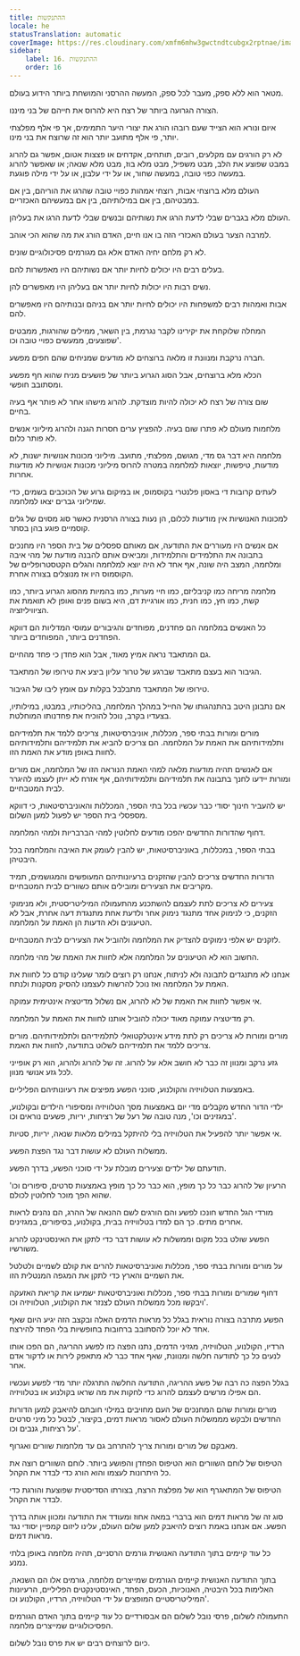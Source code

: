 ```yaml
---
title: ההתנקשות
locale: he
statusTranslation: automatic
coverImage: https://res.cloudinary.com/xmfm6mhw3gwctndtcubgx2rptnae/image/upload/v1740337243/small_cover_educacion_fundamental_a051170f1c.webp
sidebar:
    label: 16. ההתנקשות
    order: 16
---
```

מטאר הוא ללא ספק, מעבר לכל ספק, המעשה ההרסני והמושחת ביותר הידוע בעולם.

הצורה הגרועה ביותר של רצח היא להרוס את חייהם של בני מיננו.

איום ונורא הוא הצייד שעם רובהו הורג את יצורי היער התמימים, אך פי אלף מפלצתי יותר, פי אלף מתועב יותר הוא זה שרוצח את בני מינו.

לא רק הורגים עם מקלעים, רובים, תותחים, אקדחים או פצצות אטום, אפשר גם להרוג במבט שפוצע את הלב, מבט משפיל, מבט מלא בוז, מבט מלא שנאה; או שאפשר להרוג במעשה כפוי טובה, במעשה שחור, או על ידי עלבון, או על ידי מילה פוגעת.

העולם מלא ברוצחי אבות, רוצחי אמהות כפויי טובה שהרגו את הוריהם, בין אם במבטיהם, בין אם במילותיהם, בין אם במעשיהם האכזריים.

העולם מלא בגברים שבלי לדעת הרגו את נשותיהם ובנשים שבלי לדעת הרגו את בעליהן.

למרבה הצער בעולם האכזרי הזה בו אנו חיים, האדם הורג את מה שהוא הכי אוהב.

לא רק מלחם יחיה האדם אלא גם מגורמים פסיכולוגיים שונים.

בעלים רבים היו יכולים לחיות יותר אם נשותיהם היו מאפשרות להם.

נשים רבות היו יכולות לחיות יותר אם בעליהן היו מאפשרים להן.

אבות ואמהות רבים למשפחות היו יכולים לחיות יותר אם בניהם ובנותיהם היו מאפשרים להם.

המחלה שלוקחת את יקירינו לקבר נגרמת, בין השאר, ממילים שהורגות, ממבטים שפוצעים, ממעשים כפויי טובה וכו'.

חברה נרקבת ומנוונת זו מלאה ברוצחים לא מודעים שמניחים שהם חפים מפשע.

הכלא מלא ברוצחים, אבל הסוג הגרוע ביותר של פושעים מניח שהוא חף מפשע ומסתובב חופשי.

שום צורה של רצח לא יכולה להיות מוצדקת. להרוג מישהו אחר לא פותר אף בעיה בחיים.

מלחמות מעולם לא פתרו שום בעיה. להפציץ ערים חסרות הגנה ולהרוג מיליוני אנשים לא פותר כלום.

מלחמה היא דבר גס מדי, מגושם, מפלצתי, מתועב. מיליוני מכונות אנושיות ישנות, לא מודעות, טיפשות, יוצאות למלחמה במטרה להרוס מיליוני מכונות אנושיות לא מודעות אחרות.

לעתים קרובות די באסון פלנטרי בקוסמוס, או במיקום גרוע של הכוכבים בשמים, כדי שמיליוני גברים יצאו למלחמה.

למכונות האנושיות אין מודעות לכלום, הן נעות בצורה הרסנית כאשר סוג מסוים של גלים קוסמיים פוגע בהן בסתר.

אם אנשים היו מעוררים את התודעה, אם מאותם ספסלים של בית הספר היו מחנכים בתבונה את התלמידים והתלמידות, ומביאים אותם להבנה מודעת של מהי איבה ומלחמה, המצב היה שונה, אף אחד לא היה יוצא למלחמה והגלים הקטסטרופליים של הקוסמוס היו אז מנוצלים בצורה אחרת.

מלחמה מריחה כמו קניבליזם, כמו חיי מערות, כמו בהמיות מהסוג הגרוע ביותר, כמו קשת, כמו חץ, כמו חנית, כמו אורגיית דם, היא בשום פנים ואופן לא תואמת את הציוויליזציה.

כל האנשים במלחמה הם פחדנים, מפוחדים והגיבורים עמוסי המדליות הם דווקא הפחדנים ביותר, המפוחדים ביותר.

גם המתאבד נראה אמיץ מאוד, אבל הוא פחדן כי פחד מהחיים.

הגיבור הוא בעצם מתאבד שברגע של טרור עליון ביצע את טירופו של המתאבד.

טירופו של המתאבד מתבלבל בקלות עם אומץ ליבו של הגיבור.

אם נתבונן היטב בהתנהגותו של החייל במהלך המלחמה, בהליכותיו, במבטו, במילותיו, בצעדיו בקרב, נוכל להוכיח את פחדנותו המוחלטת.

מורים ומורות בבתי ספר, מכללות, אוניברסיטאות, צריכים ללמד את תלמידיהם ותלמידותיהם את האמת על המלחמה. הם צריכים להביא את תלמידיהם ותלמידותיהם לחוות באופן מודע את האמת הזו.

אם לאנשים תהיה מודעות מלאה למהי האמת הנוראה הזו של המלחמה, אם מורים ומורות יידעו לחנך בתבונה את תלמידיהם ותלמידותיהם, אף אזרח לא ייתן לעצמו להיגרר לבית המטבחיים.

יש להעביר חינוך יסודי כבר עכשיו בכל בתי הספר, המכללות והאוניברסיטאות, כי דווקא מספסלי בית הספר יש לפעול למען השלום.

דחוף שהדורות החדשים יהפכו מודעים לחלוטין למהי הברבריות ולמהי המלחמה.

בבתי הספר, במכללות, באוניברסיטאות, יש להבין לעומק את האיבה והמלחמה בכל היבטיהן.

הדורות החדשים צריכים להבין שהזקנים ברעיונותיהם המעופשים והמגושמים, תמיד מקריבים את הצעירים ומובילים אותם כשוורים לבית המטבחיים.

צעירים לא צריכים לתת לעצמם להשתכנע מהתעמולה המיליטריסטית, ולא מנימוקי הזקנים, כי לנימוק אחד מתנגד נימוק אחר ולדעת אחת מתנגדת דעה אחרת, אבל לא הטיעונים ולא הדעות הן האמת על המלחמה.

לזקנים יש אלפי נימוקים להצדיק את המלחמה ולהוביל את הצעירים לבית המטבחיים.

החשוב הוא לא הטיעונים על המלחמה אלא לחוות את האמת של מהי מלחמה.

אנחנו לא מתנגדים לתבונה ולא לניתוח, אנחנו רק רוצים לומר שעלינו קודם כל לחוות את האמת על המלחמה ואז נוכל להרשות לעצמנו להסיק מסקנות ולנתח.

אי אפשר לחוות את האמת של לא להרוג, אם נשלול מדיטציה אינטימית עמוקה.

רק מדיטציה עמוקה מאוד יכולה להוביל אותנו לחוות את האמת על המלחמה.

מורים ומורות לא צריכים רק לתת מידע אינטלקטואלי לתלמידיהם ולתלמידותיהם. מורים צריכים ללמד את תלמידיהם לשלוט בתודעה, לחוות את האמת.

גזע נרקב ומנוון זה כבר לא חושב אלא על להרוג. זה של להרוג ולהרוג, הוא רק אופייני לכל גזע אנושי מנוון.

באמצעות הטלוויזיה והקולנוע, סוכני הפשע מפיצים את רעיונותיהם הפליליים.

ילדי הדור החדש מקבלים מדי יום באמצעות מסך הטלוויזיה ומסיפורי הילדים ובקולנוע, במגזינים וכו', מנה טובה של רעל של רציחות, יריות, פשעים נוראים וכו'.

אי אפשר יותר להפעיל את הטלוויזיה בלי להיתקל במילים מלאות שנאה, יריות, סטיות.

ממשלות העולם לא עושות דבר נגד הפצת הפשע.

תודעתם של ילדים וצעירים מובלת על ידי סוכני הפשע, בדרך הפשע.

הרעיון של להרוג כבר כל כך מופץ, הוא כבר כל כך מופץ באמצעות סרטים, סיפורים וכו' שהוא הפך מוכר לחלוטין לכולם.

מורדי הגל החדש חונכו לפשע והם הורגים לשם ההנאה של ההרג, הם נהנים לראות אחרים מתים. כך הם למדו בטלוויזיה בבית, בקולנוע, בסיפורים, במגזינים.

הפשע שולט בכל מקום וממשלות לא עושות דבר כדי לתקן את האינסטינקט להרוג משורשיו.

על מורים ומורות בבתי ספר, מכללות ואוניברסיטאות להרים את קולם לשמיים ולטלטל את השמיים והארץ כדי לתקן את המגפה המנטלית הזו.

דחוף שמורים ומורות בבתי ספר, מכללות ואוניברסיטאות ישמיעו את קריאת האזעקה ויבקשו מכל ממשלות העולם לצנזר את הקולנוע, הטלוויזיה וכו'.

הפשע מתרבה בצורה נוראית בגלל כל מראות הדמים האלה ובקצב הזה יגיע היום שאף אחד לא יוכל להסתובב ברחובות בחופשיות בלי הפחד להירצח.

הרדיו, הקולנוע, הטלוויזיה, מגזיני הדמים, נתנו הפצה כזו לפשע ההריגה, הם הפכו אותו לנעים כל כך לתודעה חלשה ומנוונת, שאף אחד כבר לא מתאפק לירות או לדקור אדם אחר.

בגלל הפצה כה רבה של פשע ההריגה, התודעה החלשה התרגלה יותר מדי לפשע ועכשיו הם אפילו מרשים לעצמם להרוג כדי לחקות את מה שראו בקולנוע או בטלוויזיה.

מורים ומורות שהם המחנכים של העם מחויבים במילוי חובתם להיאבק למען הדורות החדשים ולבקש מממשלות העולם לאסור מראות דמים, בקיצור, לבטל כל מיני סרטים על רציחות, גנבים וכו'.

מאבקם של מורים ומורות צריך להתרחב גם עד מלחמות שוורים ואגרוף.

הטיפוס של לוחם השוורים הוא הטיפוס הפחדן והפושע ביותר. לוחם השוורים רוצה את כל היתרונות לעצמו והוא הורג כדי לבדר את הקהל.

הטיפוס של המתאגרף הוא של מפלצת הרצח, בצורתו הסדיסטית שפוצעת והורגת כדי לבדר את הקהל.

סוג זה של מראות דמים הוא ברברי במאה אחוז ומעודד את התודעה ומכוון אותה בדרך הפשע. אם אנחנו באמת רוצים להיאבק למען שלום העולם, עלינו ליזום קמפיין יסודי נגד מראות דמים.

כל עוד קיימים בתוך התודעה האנושית גורמים הרסניים, תהיה מלחמה באופן בלתי נמנע.

בתוך התודעה האנושית קיימים הגורמים שמייצרים מלחמה, גורמים אלו הם השנאה, האלימות בכל היבטיה, האנוכיות, הכעס, הפחד, האינסטינקטים הפליליים, הרעיונות המיליטריסטיים המופצים על ידי הטלוויזיה, הרדיו, הקולנוע וכו'.

התעמולה לשלום, פרסי נובל לשלום הם אבסורדיים כל עוד קיימים בתוך האדם הגורמים הפסיכולוגיים שמייצרים מלחמה.

כיום לרוצחים רבים יש את פרס נובל לשלום.

